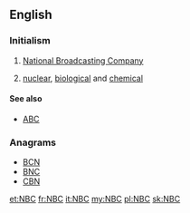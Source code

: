 ==English==

===Initialism===
{{rfc-header|Initialism}}
{{head|en|initialism}}

# {{context|US|television|radio|lang=en}} [[wikipedia:NBC|National Broadcasting Company]]
# {{context|weapons|lang=en}} [[nuclear]], [[biological]] and [[chemical]]

====See also====
* {{sense|nuclear, biological, chemical}} [[ABC]]

===Anagrams===
* [[BCN#English|BCN]] 
* [[BNC#English|BNC]]
* [[CBN#English|CBN]]

[[et:NBC]]
[[fr:NBC]]
[[it:NBC]]
[[my:NBC]]
[[pl:NBC]]
[[sk:NBC]]